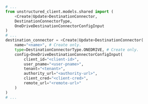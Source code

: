 ```python Python SDK
# ...
from unstructured_client.models.shared import (
    <Create|Update>DestinationConnector,
    DestinationConnectorType,
    OneDriveDestinationConnectorConfigInput
)
# ...
destination_connector = <Create|Update>DestinationConnector(
    name="<name>", # Create only.
    type=DestinationConnectorType.ONEDRIVE, # Create only.
    config=OneDriveDestinationConnectorConfigInput(
        client_id="<client-id>", 
        user_pname="<user-pname>",
        tenant="<tenant>", 
        authority_url="<authority-url>",
        client_cred="<client-cred>",
        remote_url="<remote-url>" 
    )
)
# ...
```